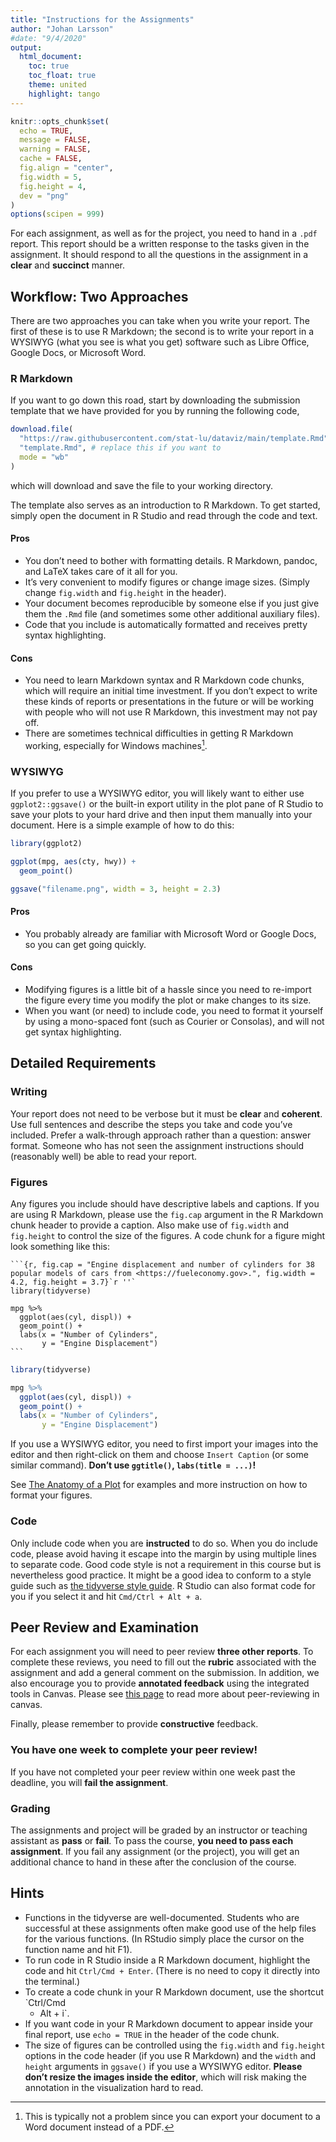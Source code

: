 ```yaml
---
title: "Instructions for the Assignments"
author: "Johan Larsson"
#date: "9/4/2020"
output:
  html_document:
    toc: true
    toc_float: true
    theme: united
    highlight: tango
---
```


```r

knitr::opts_chunk$set(
  echo = TRUE,
  message = FALSE,
  warning = FALSE,
  cache = FALSE,
  fig.align = "center",
  fig.width = 5,
  fig.height = 4,
  dev = "png"
)
options(scipen = 999)
```

For each assignment, as well as for the project, you need to hand in a `.pdf`
report. This report should be a written response to the tasks given in the
assignment. It should respond to all the questions in the assignment in a
**clear** and **succinct** manner.

## Workflow: Two Approaches

There are two approaches you can take when you write your report. The first of
these is to use R Markdown; the second is to write your report in a WYSIWYG
(what you see is what you get) software such as Libre Office, Google Docs, or
Microsoft Word.

### R Markdown

If you want to go down this road, start by downloading the submission template
that we have provided for you by running the following code,

```r
download.file(
  "https://raw.githubusercontent.com/stat-lu/dataviz/main/template.Rmd",
  "template.Rmd", # replace this if you want to
  mode = "wb"
)
```

which will download and save the file to your working directory.

The template also serves as an introduction to R Markdown. To get started,
simply open the document in R Studio and read through the code and text.

#### Pros

* You don't need to bother with formatting details. R Markdown, pandoc, and
  LaTeX takes care of it all for you.
* It's very convenient to modify figures or change image sizes. (Simply
  change `fig.width` and `fig.height` in the header).
* Your document becomes reproducible by someone else if you just give them
  the `.Rmd` file (and sometimes some other additional auxiliary files).
* Code that you include is automatically formatted and receives pretty
  syntax highlighting.

#### Cons

* You need to learn Markdown syntax and R Markdown code chunks, which will
  require an initial time investment. If you don't expect
  to write these kinds of reports or presentations in the future or will be
  working with people who will not use R Markdown, this investment may not
  pay off.
* There are sometimes technical difficulties in getting R Markdown working,
  especially for Windows machines^[This is typically not a problem since you
  can export your document to a Word document instead of a PDF.].

### WYSIWYG

If you prefer to use a WYSIWYG editor, you will likely want to either
use `ggplot2::ggsave()` or the built-in export utility in the plot pane of
R Studio to save your plots to your hard drive and then input them manually
into your document. Here is a simple example of how to do this:

```r
library(ggplot2)

ggplot(mpg, aes(cty, hwy)) +
  geom_point()

ggsave("filename.png", width = 3, height = 2.3)
```

#### Pros

* You probably already are familiar with Microsoft Word or Google Docs, so
  you can get going quickly.

#### Cons

* Modifying figures is a little bit of a hassle since you need to re-import
  the figure every time you modify the plot or make changes to its size.
* When you want (or need) to include code, you need to format it yourself by
  using a mono-spaced font (such as Courier or Consolas), and will not
  get syntax highlighting.

## Detailed Requirements

### Writing

Your report does not need to be verbose but it must be **clear** and
**coherent**. Use full sentences and describe the steps you take and code you've
included. Prefer a walk-through approach rather than a question: answer format.
Someone who has not seen the assignment instructions should (reasonably well)
be able to read your report.

### Figures

Any figures you include should have descriptive labels and captions. If you
are using R Markdown, please use the `fig.cap` argument in the R Markdown
chunk header to provide a caption. Also make use of `fig.width` and `fig.height`
to control the size of the figures. A code chunk for a figure might look
something like this:

````
```{r, fig.cap = "Engine displacement and number of cylinders for 38 popular models of cars from <https://fueleconomy.gov>.", fig.width = 4.2, fig.height = 3.7}`r ''`
library(tidyverse)

mpg %>%
  ggplot(aes(cyl, displ)) +
  geom_point() +
  labs(x = "Number of Cylinders",
       y = "Engine Displacement")
```
````

```r
library(tidyverse)

mpg %>%
  ggplot(aes(cyl, displ)) +
  geom_point() +
  labs(x = "Number of Cylinders",
       y = "Engine Displacement")
```

If you use a WYSIWYG editor, you need to first import your images into the
editor and then right-click on them and choose `Insert Caption` (or some similar
command). **Don't use `ggtitle()`, `labs(title = ...)`!**

See
[The Anatomy of a Plot](https://stat-lu.github.io/dataviz/misc-the-anatomy-of-a-plot)
for examples and more instruction on how to format your figures.

### Code

Only include code when you are **instructed** to do so. When you do include
code, please
avoid having it escape into the margin by using multiple lines to separate code.
Good code style is not a requirement in this course but is nevertheless good
practice. It might be a good idea to conform to a style guide such as
[the tidyverse style guide](https://style.tidyverse.org/). R Studio
can also format code for you if you select it and hit `Cmd/Ctrl + Alt + a`.

## Peer Review and Examination

For each assignment you will need to peer review **three other reports**. To
complete these reviews, you need to fill out the **rubric** associated with the
assignment and add a general comment on the submission. In addition, we also
encourage you to provide **annotated feedback** using the integrated tools in
Canvas. Please see [this
page](https://community.canvaslms.com/t5/Student-Guide/How-do-I-submit-a-peer-review-to-an-assignment/ta-p/293)
to read more about peer-reviewing in canvas.

Finally, please remember to provide **constructive** feedback.

### You have one week to complete your peer review!

If you have not completed your peer review within one week past the deadline,
you will **fail the assignment**.

### Grading

The assignments and project will be graded by an instructor or teaching
assistant as **pass** or **fail**. To pass the course, **you need to pass each
assignment**. If you fail any assignment (or the project), you will get an
additional chance to hand in these after the conclusion of the course.

## Hints

- Functions in the tidyverse are well-documented. Students who are successful
  at these assignments often make good use of the help files for the various
  functions. (In RStudio simply place the cursor on the function name and hit
  F1).
- To run code in R Studio inside a R Markdown document, highlight the code and
  hit `Ctrl/Cmd + Enter`. (There is no need to copy it directly into the
  terminal.)
- To create a code chunk in your R Markdown document, use the shortcut `Ctrl/Cmd
  + Alt + i`.
- If you want code in your R Markdown document to appear inside your final
  report, use `echo = TRUE` in the header of the code chunk.
- The size of figures can be controlled using the `fig.width` and `fig.height`
  options in the code header (if you use R Markdown) and the `width` and
  `height` arguments in `ggsave()` if you use a WYSIWYG editor. **Please don't
  resize the images inside the editor**, which will risk making the annotation
  in the visualization hard to read.
